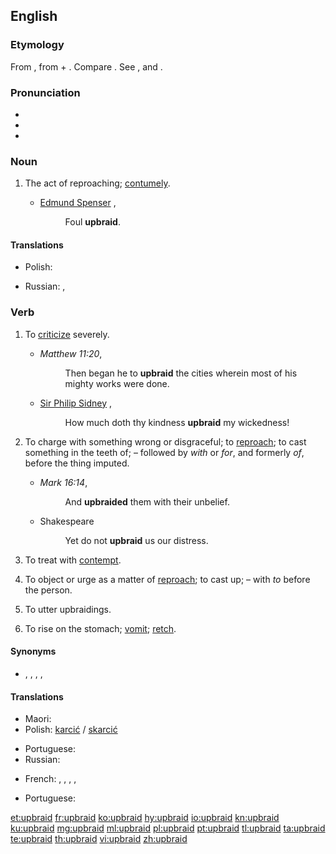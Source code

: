 ==English==
{{was wotd|2007|March|7}}

===Etymology===
From {{etyl|ang|en}} {{m|ang|upbreiden}}, from {{m|ang|upp||up}} + {{m|ang|bregdan||to draw, twist, weave; the kindred}}. Compare {{etyl|is|-}} {{m|is|bregða||to draw, brandish, braid, deviate from, change, break off, upbraid}}. See {{m|en|up}}, and {{m|en|braid}} {{qualifier|transitive}}.

===Pronunciation===
* {{IPA|/ˌʌpˈbɹeɪd/|lang=en}}
* {{audio|en-us-upbraid.ogg|Audio (US)|lang=en}}
* {{rhymes|eɪd|lang=en}}

===Noun===
{{en-noun|-}}

# {{label|en|obsolete}} The act of reproaching; [[contumely]].
#* [[w:Edmund Spenser|Edmund Spenser]] {{rfdate}},
#*: Foul '''upbraid'''.

====Translations====
{{trans-top|The act of reproaching}}
* Polish: {{t|pl|skarcenie|n}}
{{trans-mid}}
* Russian: {{t+|ru|укори́зна|f}}, {{t+|ru|уко́р|m}}
{{trans-bottom}}

===Verb===
{{en-verb}}

# {{label|en|transitive}} To [[criticize]] severely.
#* ''Matthew 11:20'',
#*: Then began he to '''upbraid''' the cities wherein most of his mighty works were done.
#* [[w:Philip Sidney|Sir Philip Sidney]] {{rfdate}},
#*: How much doth thy kindness '''upbraid''' my wickedness!
# {{label|en|transitive|archaic}} To charge with something wrong or disgraceful; to [[reproach]]; to cast something in the teeth of; – followed by ''with'' or ''for'', and formerly ''of'', before the thing imputed.
#* ''Mark 16:14'',
#*: And '''upbraided''' them with their unbelief.
#* Shakespeare
#*: Yet do not '''upbraid''' us our distress.
# {{label|en|obsolete}} To treat with [[contempt]].
#: {{rfquotek|Spenser}}
# {{label|en|obsolete}} To object or urge as a matter of [[reproach]]; to cast up; – with ''to'' before the person.
#: {{rfquotek|Francis Bacon}}
# {{label|en|archaic|intransitive}} To utter upbraidings.
# {{label|en|UK|_|dialectal|Northern England}} To rise on the stomach; [[vomit]]; [[retch]].

====Synonyms====
* {{l|en|exprobrate}}, {{l|en|blame}}, {{l|en|censure}}, {{l|en|condemn}}, {{l|en|reproach}}

====Translations====
{{trans-top|to charge with something wrong or disgraceful}}
* Maori: {{t|mi|toheriri}}
* Polish: [[karcić]] / [[skarcić]]
{{trans-mid}}
* Portuguese: {{t+|pt|reprovar}}
* Russian: {{t+|ru|укоря́ть|n}}
{{trans-bottom}}

{{trans-top|to reprove}}
* French: {{t+|fr|gronder}}, {{t+|fr|reprendre}}, {{t+|fr|reprocher}}, {{t+|fr|réprimander}}, {{t+|fr|sermonner}}
{{trans-mid}}
* Portuguese: {{t+|pt|reprovar}}
{{trans-bottom}}

[[et:upbraid]]
[[fr:upbraid]]
[[ko:upbraid]]
[[hy:upbraid]]
[[io:upbraid]]
[[kn:upbraid]]
[[ku:upbraid]]
[[mg:upbraid]]
[[ml:upbraid]]
[[pl:upbraid]]
[[pt:upbraid]]
[[tl:upbraid]]
[[ta:upbraid]]
[[te:upbraid]]
[[th:upbraid]]
[[vi:upbraid]]
[[zh:upbraid]]